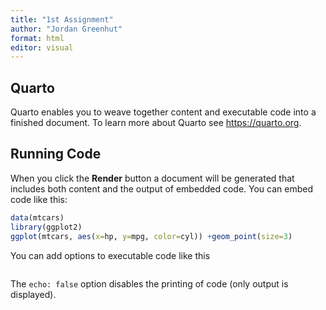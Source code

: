 ```yaml
---
title: "1st Assignment"
author: "Jordan Greenhut"
format: html
editor: visual
---
```


## Quarto

Quarto enables you to weave together content and executable code into a finished document. To learn more about Quarto see <https://quarto.org>.

## Running Code

When you click the **Render** button a document will be generated that includes both content and the output of embedded code. You can embed code like this:

```r
data(mtcars)
library(ggplot2)
ggplot(mtcars, aes(x=hp, y=mpg, color=cyl)) +geom_point(size=3)
```

You can add options to executable code like this

```r

```

The `echo: false` option disables the printing of code (only output is displayed).
